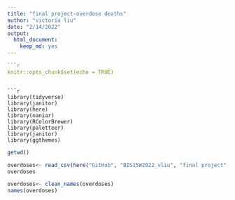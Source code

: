 ```yaml
---
title: "final project-overdose deaths"
author: "victoria liu"
date: "2/14/2022"
output: 
  html_document: 
    keep_md: yes
---
```

```r
```r
knitr::opts_chunk$set(echo = TRUE)
```
```

```r
library(tidyverse)
library(janitor)
library(here)
library(naniar)
library(RColorBrewer)
library(paletteer)
library(janitor)
library(ggthemes)
```
```r
getwd()
```

```r
overdoses<- read_csv(here("GitHub", "BIS15W2022_vliu", "final project", "VSRR_Provisional_Drug_Overdose_Death_Counts.csv"))
overdoses
```
```r
overdoses<- clean_names(overdoses)
names(overdoses)
```


